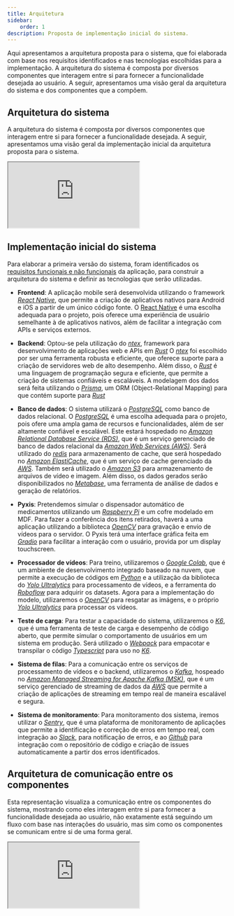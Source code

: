 ```yaml
---
title: Arquitetura
sidebar:
    order: 1
description: Proposta de implementação inicial do sistema.
---
```


Aqui apresentamos a arquitetura proposta para o sistema, que foi elaborada com base nos requisitos identificados e nas tecnologias escolhidas para a implementação. A arquitetura do sistema é composta por diversos componentes que interagem entre si para fornecer a funcionalidade desejada ao usuário. A seguir, apresentamos uma visão geral da arquitetura do sistema e dos componentes que a compõem.

## Arquitetura do sistema

A arquitetura do sistema é composta por diversos componentes que interagem entre si para fornecer a funcionalidade desejada. A seguir, apresentamos uma visão geral da implementação inicial da arquitetura proposta para o sistema.

<iframe style={{ border: 'none', height: '450px', width: '800px' }} src="https://whimsical.com/embed/4HMkJ3Q4zUPnk7gNcFxp1t@or4CdLRbgiz62x3yPRb4NrzFCJ7MWAVEvUeFewUNs"></iframe>

## Implementação inicial do sistema

Para elaborar a primeira versão do sistema, foram identificados os [requisitos funcionais e não funcionais](/2024-1B-T02-EC10-G03/sprint-1/system/requirements/) da aplicação, para construir a arquitetura do sistema e definir as tecnologias que serão utilizadas.

-   **Frontend**: A aplicação mobile será desenvolvida utilizando o framework [_React Native_](https://reactnative.dev/), que permite a criação de aplicativos nativos para Android e iOS a partir de um único código fonte. O [React Native](https://reactnative.dev/) é uma escolha adequada para o projeto, pois oferece uma experiência de usuário semelhante à de aplicativos nativos, além de facilitar a integração com APIs e serviços externos.

-   **Backend**: Optou-se pela utilização do [_ntex_](https://ntex.rs/), framework para desenvolvimento de aplicações web e APIs em [_Rust_](https://www.rust-lang.org/) O [_ntex_](https://ntex.rs/) foi escolhido por ser uma ferramenta robusta e eficiente, que oferece suporte para a criação de servidores web de alto desempenho. Além disso, o [_Rust_](https://www.rust-lang.org/) é uma linguagem de programação segura e eficiente, que permite a criação de sistemas confiáveis e escaláveis. A modelagem dos dados será feita utilizando o [_Prisma_](https://www.prisma.io/), um ORM (Object-Relational Mapping) para que contém suporte para [_Rust_](https://www.rust-lang.org/)

-   **Banco de dados**: O sistema utilizará o [_PostgreSQL_](https://www.postgresql.org/) como banco de dados relacional. O [_PostgreSQL_](https://www.postgresql.org/) é uma escolha adequada para o projeto, pois ofere uma ampla gama de recursos e funcionalidades, além de ser altamente confiável e escalável. Este estará hospedado no [_Amazon Relational Database Service (RDS)_](https://aws.amazon.com/pt/rds/), que é um serviço gerenciado de banco de dados relacional da [_Amazon Web Services (AWS)_](https://aws.amazon.com/). Será utilizado do [_redis_](https://redis.io/) para armazenamento de cache, que será hospedado no [_Amazon ElastiCache_](https://aws.amazon.com/pt/elasticache/), que é um serviço de cache gerenciado da [_AWS_](https://aws.amazon.com/). Também será utilizado o [_Amazon S3_](https://aws.amazon.com/pt/s3/) para armazenamento de arquivos de vídeo e imagem. Além disso, os dados gerados serão disponibilizados no [_Metabase_](https://www.metabase.com/), uma ferramenta de análise de dados e geração de relatórios.

-   **Pyxis**: Pretendemos simular o dispensador automático de medicamentos utilizando um [_Raspberry Pi_](https://www.raspberrypi.com/products/raspberry-pi-5/) e um cofre modelado em MDF. Para fazer a conferência dos itens retirados, haverá a uma aplicação utilizando a biblioteca [_OpenCV_](https://opencv.org/) para gravação e envio de vídeos para o servidor. O Pyxis terá uma interface gráfica feita em [_Gradio_](https://www.gradio.app/) para facilitar a interação com o usuário, provida por um display touchscreen.

-   **Processador de vídeos**: Para treino, utilizaremos o [_Google Colab_](https://colab.research.google.com/), que é um ambiente de desenvolvimento integrado baseado na nuvem, que permite a execução de códigos em [_Python_](https://www.python.org/) e a utilização da biblioteca do [_Yolo Ultralytics_](https://docs.ultralytics.com/) para processamento de vídeos, e a ferramenta do [_Roboflow_](https://roboflow.com/) para adquirir os datasets. Agora para a implementação do modelo, utilizaremos o [_OpenCV_](https://opencv.org/) para resgatar as imágens, e o próprio [_Yolo Ultralytics_](https://docs.ultralytics.com/) para processar os vídeos.

-   **Teste de carga**: Para testar a capacidade do sistema, utilizaremos o [_K6_](https://k6.io/), que é uma ferramenta de teste de carga e desempenho de código aberto, que permite simular o comportamento de usuários em um sistema em produção. Será utilizado o [_Webpack_](https://webpack.js.org/) para empacotar e transpilar o código [_Typescript_](https://www.typescriptlang.org/) para uso no [_K6_](https://k6.io/).

-   **Sistema de filas**: Para a comunicação entre os serviços de processamento de vídeos e o backend, utilizaremos o [_Kafka_](https://kafka.apache.org/), hospeado no [_Amazon Managed Streaming for Apache Kafka (MSK)_](https://aws.amazon.com/pt/msk/), que é um serviço gerenciado de streaming de dados da [_AWS_](https://aws.amazon.com/) que permite a criação de aplicações de streaming em tempo real de maneira escalável e segura.

-   **Sistema de monitoramento**: Para monitoramento dos sistema, iremos utilizar o [_Sentry_](https://sentry.io/), que é uma plataforma de monitoramento de aplicações que permite a identificação e correção de erros em tempo real, com integração ao [_Slack_](https://slack.com/), para notificação de erros, e ao [_Github_](https://github.com/) para integração com o repositório de código e criação de issues automaticamente a partir dos erros identificados.

## Arquitetura de comunicação entre os componentes

Esta representação visualiza a comunicação entre os componentes do sistema, mostrando como eles interagem entre si para fornecer a funcionalidade desejada ao usuário, não exatamente está seguindo um fluxo com base nas interações do usuário, mas sim como os componentes se comunicam entre si de uma forma geral.

<iframe style={{ border: 'none', height: '450px', width: '800px' }} src="https://whimsical.com/embed/XhQz4Zs8zsh8rCvnSY8Y1e@LUSUr8hW5sUTMjdk5d"></iframe>
